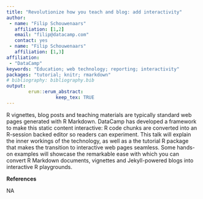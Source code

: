 ```yaml
---
title: "Revolutionize how you teach and blog: add interactivity"
author:
 - name: "Filip Schouwenaars"
   affiliation: [1,2]
   email: "filip@datacamp.com"
   contact: yes
 - name: "Filip Schouwenaars"
   affiliation: [1,3]
affiliation:
 - "DataCamp"
keywords: "Education; web technology; reporting; interactivity"
packages: "tutorial; knitr; rmarkdown"
# bibliography: bibliography.bib
output:  
        erum::erum_abstract:
                  keep_tex: TRUE
---
```


R vignettes, blog posts and teaching materials are typically standard
web pages generated with R Markdown. DataCamp has developed a framework
to make this static content interactive: R code chunks are converted
into an R-session backed editor so readers can experiment. This talk
will explain the inner workings of the technology, as well as a the
tutorial R package that makes the transition to interactive web pages
seamless. Some hands-on examples will showcase the remarkable ease with
which you can convert R Markdown documents, vignettes and Jekyll-powered
blogs into interactive R playgrounds.

**References**

NA
